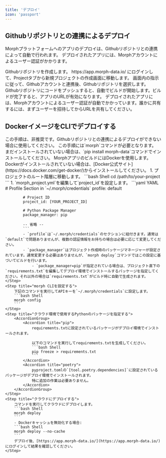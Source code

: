 ```yaml
---
title: 'デプロイ'
icon: 'passport'
---
```


## Githubリポジトリとの連携によるデプロイ

Morphプラットフォームへのアプリのデプロイは、Githubリポジトリとの連携によって自動で行われます。
デプロイされたアプリには、Morphアカウントによるユーザー認証がかかります。

<Steps>
    <Step title="Githubリポジトリを作成する">
        Githubリポジトリを作成します。
    </Step>
    <Step title="morph-data.ioにログイン、Githubアカウントと連携する">
        https://app.morph-data.io/ にログインして、Projectタブから新規プロジェクトの作成画面に移動します。
        画面内の指示に従って、Githubアカウントと連携後、Githubリポジトリを選択します。
    </Step>
    <Step title="コードをプッシュする">
        Githubリポジトリにコードをプッシュすると、自動でビルドが開始します。ビルドが完了すると、アプリのURLが有効になります。
        デプロイされたアプリには、Morphアカウントによるユーザー認証が自動でかかっています。誰かに共有するには、まずユーザーを招待してからURLを共有してください。
    </Step>
</Steps>

## DockerイメージをCLIでデプロイする

<Warning>
    この手順は、非推奨です。Githubリポジトリとの連携によるデプロイができない場合に使用してください。
</Warning>

<Note>
    この手順には`morph`コマンドが必要となります。
    まだインストールされていない場合は、`pip install morph-data`コマンドでインストールしてください。
</Note>

<Note>
    MorphアプリのビルドにはDockerを使用します。Dockerがインストールされていない場合は、[Docker公式サイト](https://docs.docker.com/get-docker/)からインストールしてください。
</Note>

<Steps>
    <Step title="プロジェクトをセットアップする">
        1. プロジェクトのルート階層に移動します。
            ```bash Shell
            cd /path/to/your-project
            ```
        1. `morph_project.yml`を編集して`project_id`を設定します。
            ```yaml YAML
            # Profile Section in `~/.morph/credentials`
            profile: default

            # Project ID
            project_id: [YOUR_PROJECT_ID]

            # Python Package Manager
            package_manager: pip

            -- 省略 --
            ```
            - `profile`は`~/.morph/credentials`のセクションに紐付きます。通常は`default`で問題ありませんが、複数の認証情報をお持ちの場合は必要に応じて変更してください。
            - `package_manager`はプロジェクト作成時のパッケージマネージャーが設定されています。通常変更する必要はありませんが、`morph deploy`コマンドではこの設定に基づいてビルドを行います。
                - `package_manager=pip`が指定されている場合は、プロジェクト直下の`requirements.txt`を編集してデプロイ環境でインストールするパッケージを指定してください。それ以外の場合は`requirements.txt`がビルド時に自動で生成されます。
    </Step>
    <Step title="morph CLIを設定する">
        下記のコマンドを実行してAPIキーを`~/.morph/credentials`に設定します。
        ```bash Shell
        morph config
        ```
    </Step>
    <Step title="クラウド環境で使用するPythonのパッケージを指定する">
        <AccordionGroup>
            <Accordion title="pip">
                requirements.txtに設定されているパッケージがデプロイ環境でインストールされます。

                以下のコマンドを実行してrequirements.txtを生成してください。
                ```bash Shell
                pip freeze > requirements.txt
                ```
            </Accordion>
            <Accordion title="poetry">
                pyproject.tomlの`[tool.poetry.dependencies]`に設定されているパッケージがデプロイ環境でインストールされます。
                特に追加の作業は必要ありません。
            </Accordion>
        </AccordionGroup>
    </Step>
    <Step title="クラウドにデプロイする">
        コマンドを実行してクラウドにデプロイします。
        ```bash Shell
        morph deploy
        ```
        - Dockerキャッシュを無効化する場合:
        ```bash Shell
        morph deploy --no-cache
        ```
        デプロイ後、[https://app.morph-data.io/](https://app.morph-data.io/) にログインして結果を確認してください。
    </Step>
</Steps>